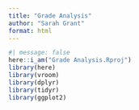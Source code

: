 ```yaml
---
title: "Grade Analysis"
author: "Sarah Grant"
format: html
---
```

```r
#| message: false
here::i_am("Grade Analysis.Rproj")
library(here)
library(vroom)
library(dplyr)
library(tidyr)
library(ggplot2)
```


